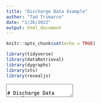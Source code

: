 ```yaml
---
title: "Discharge Data Example"
author: "Tad Trimarco"
date: "1/26/2022"
output: html_document
---
```


```r
knitr::opts_chunk$set(echo = TRUE)

library(tidyverse)
library(dataRetrieval)
library(dygraphs)
library(xts)
library(revealjs)
```

<section data-markdown>
  <textarea data-template>

# Discharge Data Example
The original report can be found [here](https://trimarco-tad.github.io/1_rmarkdown_examples/).
    
# Methods

The Poudre River at Lincoln Bridge is:

  - Downstream of only a little bit of urban stormwater

  - Near Odell Brewing CO
  
  - Near an open space area and the Poudre River Trail
  
  - **Downstream of many agricultral diversions**

---

## SiteDescription

![](https://waterdata.usgs.gov/nwisweb/local/state/co/text/pics/06752260big.jpg)

---
## Data Acquisition and Plotting tests

## Data Download


```r

q <- readNWISdv(siteNumbers = '06752260',
                parameterCd = '00060',
                startDate = '2017-01-01',
                endDate = '2022-01-01') %>%
  rename(q = 'X_00060_00003')


```



## Static Data Plotter


```r

ggplot(q, aes(x = Date, y = q)) + 
  geom_line() + 
  ylab('Q (cfs)') + 
  ggtitle('Discharge in the Poudre River, Fort Collins')

```

---

## Interactive Data Plotter


```r

q_xts <- xts(q$q, order.by = q$Date)


dygraph(q_xts) %>%
  dyAxis("y", label = "Discharge (cfs)") 
```

---

# Assignment. 


This assignment will be primarily about demonstrating some expertice in using
RMarkdown, since we will be using Rmds as the primary form of homework and 
assignments. With that in mind, your assignment for this homework is to:


1) Fork the example repository into your personal GitHub

2) Create an RStudio project from your Personal clone of the Repo. 

3) Create a table of contents that is floating, but displays three levels of
headers instead of two (by editing the content at the beginning of the document)

4) Make a version of the `dygraph` with points and lines by using rstudio's
dygraph [guide](https://rstudio.github.io/dygraphs/)

5) Writing a paragraph on the Poudre river with at least three hyperlinks,
**two bolded sections**, and one *italicized phrase*. The content of this paragraph
is not vital, but try to at least make it true and interesting, and, of course,
don't plagiarize. 

6) Knit that document, and then git commit and push to your personal GitHub.

7) Use the GitHub -> Settings -> Pages tab to create a website of your report.

8) Bonus, make the timestamp in the header dynamic. As in it only adds
todays date, not just a static date you enter. 

9) Bonus, create an "index_talk.Rmd" version of your document using the
`revealjs` package. Add link to your original report-style document. 


---

## DyGraph example. 

```r
dygraph(q_xts) %>%
  dyAxis("y", label = "Discharge (cfs)") %>%
  dyOptions(drawPoints =  TRUE, pointSize = 2)
```

---

## Poudre Paragraph

---

The Poudre River in Fort Collins, CO is a vital component of Northern Colorado's economy and ecosystem functioning.

**Economic Impact**
The Cache la Poudre River provides clean, accessible water to businesses and residents in Northern Colorado. The high quality of the water attracts a number of stakeholders that rely on clean water, particularly breweries. While only moderately size, Fort Collins has over [twenty breweries](https://www.coloradobrewerylist.com/brewery_city/fort-collins/). This high density of breweries stimulates the economy of Northern Colorado and contributes to the culture of Fort Collins as a college town. The Poudre River has also long been an important source of water for Colorado agriculture and is relied upon by farmers across the region. [Numerous studies and analyses](https://libguides.colostate.edu/poudreriver/ag) have been conducted by Colorado State University, the Colorado State government, and other invested stakeholders on the economic impact of both the *quantity* **and** *quality* of the Poudre River.

---

**Ecosystem Impact**
The Poudre River, and the canyon it cuts through, provides key ecosystems for a [wide variety of Colorado wildlife](https://poudretrail.org/habitat-wildlife/). The high quality water and variable flow conditions allow for many organisms to carve out a niche in the diverse ecosystem. However, the increasing frequency of wildfires in the area threatens water quality and endangers wildlife communities. The state and federal government has since allocated significant funds to projects designed to restore and repair fire-damaged areas in an attempt to preserve water quality for both economic and ecosystem benefit.

  </textarea>
</section>



